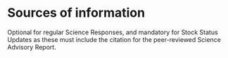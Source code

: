 # Sources of information
Optional for regular Science Responses, and mandatory for Stock Status Updates as these must include the citation for the peer-reviewed Science Advisory Report.

